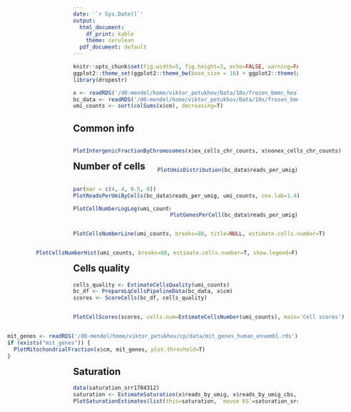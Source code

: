 ```yaml
---
date: '`r Sys.Date()`'
output:
  html_document:
    df_print: kable
    theme: cerulean
  pdf_document: default
---
```



<style>
  .float_left {
    float:left;
  }
  .float_right {
    float:right;
  }
</style>

```r
knitr::opts_chunk$set(fig.width=5, fig.height=3, echo=FALSE, warning=FALSE, message=FALSE)
ggplot2::theme_set(ggplot2::theme_bw(base_size = 16) + ggplot2::theme(plot.title = ggplot2::element_text(hjust = 0.5)))
library(dropestr)
```

```r
x <- readRDS('/d0-mendel/home/viktor_petukhov/Data/10x/frozen_bmmc_healthy_donor1/est_07_19_rpu_fixed/f_bmmc1.rds')
bc_data <- readRDS('/d0-mendel/home/viktor_petukhov/Data/10x/frozen_bmmc_healthy_donor1/est_07_19_rpu_fixed/f_bmmc1.rds.bc.rds')
umi_counts <- sort(colSums(x$cm), decreasing=T)
```

## Common info
<div class="float_left">
```r
PlotIntergenicFractionByChromosomes(x$ex_cells_chr_counts, x$nonex_cells_chr_counts)
```
</div>
<div class="float_right">
```r
PlotUmisDistribution(bc_data$reads_per_umig)
```
</div>

<div class="float_left">
```r
par(mar = c(4, 4, 0.5, 0))
PlotReadsPerUmiByCells(bc_data$reads_per_umig, umi_counts, cex.lab=1.4)
```
</div>
<div class="float_right">
```r
PlotGenesPerCell(bc_data$reads_per_umig)
```
</div>

## Number of cells
<div class="float_left">
```r
PlotCellsNumberLine(umi_counts, breaks=80, title=NULL, estimate.cells.number=T)
```
</div>
<div class="float_right">
```r
PlotCellsNumberHist(umi_counts, breaks=60, estimate.cells.number=T, show.legend=F)
```
</div>
```r
PlotCellNumberLogLog(umi_counts, T, show.legend=F)
```

## Cells quality
```r
cells_quality <- EstimateCellsQuality(umi_counts)
bc_df <- PrepareLqCellsPipelineData(bc_data, x$cm)
scores <- ScoreCells(bc_df, cells_quality)
```

<div class="float_left">
```r
PlotCellScores(scores, cells.num=EstimateCellsNumber(umi_counts), main='Cell scores')
```
</div>
<div class="float_right">
```r
mit_genes <- readRDS('/d0-mendel/home/viktor_petukhov/cp/data/mit_genes_human_ensembl.rds')
if (exists("mit_genes")) {
  PlotMitochondrialFraction(x$cm, mit_genes, plot.threshold=T)
}
```
</div>

## Saturation
```r
data(saturation_srr1784312)
saturation <- EstimateSaturation(x$reads_by_umig, x$reads_by_umig_cbs, sort(colSums(x$cm), decreasing=T))
PlotSaturationEstimates(list(this=saturation, `mouse ES`=saturation_srr1784312))
```
